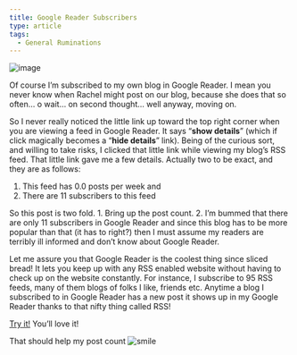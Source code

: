 ```yaml
---
title: Google Reader Subscribers
type: article
tags:
  - General Ruminations
---
```


![image](/images/uploads/google-reader.jpg)

Of course I’m subscribed to my own blog in Google Reader. I mean you never know when Rachel might post on our blog, because she does that so often… o wait… on second thought… well anyway, moving on.

So I never really noticed the little link up toward the top right corner when you are viewing a feed in Google Reader. It says “**show details**” (which if click magically becomes a “**hide details**” link). Being of the curious sort, and willing to take risks, I clicked that little link while viewing my blog’s RSS feed. That little link gave me a few details. Actually two to be exact, and they are as follows:

1.  This feed has 0.0 posts per week and
2.  There are 11 subscribers to this feed

So this post is two fold. 1. Bring up the post count. 2. I’m bummed that there are only 11 subscribers in Google Reader and since this blog has to be more popular than that (it has to right?) then I must assume my readers are terribly ill informed and don’t know about Google Reader.

Let me assure you that Google Reader is the coolest thing since sliced bread! It lets you keep up with any RSS enabled website without having to check up on the website constantly. For instance, I subscribe to 95 RSS feeds, many of them blogs of folks I like, friends etc. Anytime a blog I subscribed to in Google Reader has a new post it shows up in my Google Reader thanks to that nifty thing called RSS!

[Try it!](http://www.google.com/reader) You’ll love it!

That should help my post count ![smile](smile.gif)

